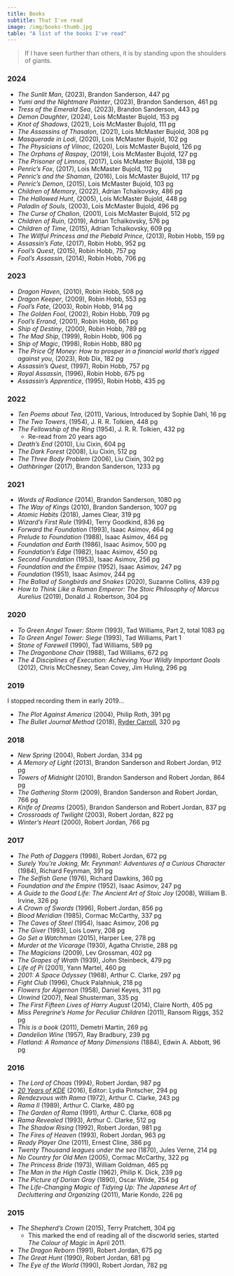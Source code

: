 ```yaml
---
title: Books
subtitle: That I've read
image: /img/books-thumb.jpg
table: "A list of the books I've read"
---
```


> If I have seen further than others, it is by standing upon the shoulders of giants.


### 2024

* _The Sunlit Man_, (2023), Brandon Sanderson, 447 pg
* _Yumi and the Nightmare Painter_, (2023), Brandon Sanderson, 461 pg
* _Tress of the Emerald Sea_, (2023), Brandon Sanderson, 443 pg
* _Demon Daughter_, (2024), Lois McMaster Bujold, 153 pg
* _Knot of Shadows_, (2021), Lois McMaster Bujold, 111 pg
* _The Assassins of Thasalon_, (2021), Lois McMaster Bujold, 308 pg
* _Masquerade in Lodi_, (2020), Lois McMaster Bujold, 102 pg
* _The Physicians of Vilnoc_, (2020), Lois McMaster Bujold, 126 pg
* _The Orphans of Raspay_, (2019), Lois McMaster Bujold, 127 pg
* _The Prisoner of Limnos_, (2017), Lois McMaster Bujold, 138 pg
* _Penric's Fox_, (2017), Lois McMaster Bujold, 112 pg
* _Penric's and the Shaman_, (2016), Lois McMaster Bujold, 117 pg
* _Penric's Demon_, (2015), Lois McMaster Bujold, 103 pg
* _Children of Memory_, (2022), Adrian Tchaikovsky, 486 pg
* _The Hallowed Hunt_, (2005), Lois McMaster Bujold, 448 pg
* _Paladin of Souls_, (2003), Lois McMaster Bujold, 496 pg
* _The Curse of Chalion_, (2001), Lois McMaster Bujold, 512 pg
* _Children of Ruin_, (2019), Adrian Tchaikovsky, 576 pg
* _Children of Time_, (2015), Adrian Tchaikovsky, 609 pg
* _The Willful Princess and the Piebald Prince_, (2013), Robin Hobb, 159 pg
* _Assassin's Fate_, (2017), Robin Hobb, 952 pg
* _Fool's Quest_, (2015), Robin Hobb, 757 pg
* _Fool's Assassin_, (2014), Robin Hobb, 706 pg

### 2023

* _Dragon Haven_, (2010), Robin Hobb, 508 pg
* _Dragon Keeper_, (2009), Robin Hobb, 553 pg
* _Fool's Fate_, (2003), Robin Hobb, 914 pg
* _The Golden Fool_, (2002), Robin Hobb, 709 pg
* _Fool's Errand_, (2001), Robin Hobb, 661 pg
* _Ship of Destiny_, (2000), Robin Hobb, 789 pg
* _The Mad Ship_, (1999), Robin Hobb, 906 pg
* _Ship of Magic_, (1998), Robin Hobb, 880 pg
* _The Price Of Money: How to prosper in a financial world that’s rigged against you_, (2023), Rob Dix, 182 pg
* _Assassin's Quest_, (1997), Robin Hobb, 757 pg
* _Royal Assassin_, (1996), Robin Hobb, 675 pg
* _Assassin's Apprentice_, (1995), Robin Hobb, 435 pg

### 2022

* _Ten Poems about Tea_, (2011), Various, Introduced by Sophie Dahl, 16 pg
* _The Two Towers_, (1954), J. R. R. Tolkien,  448 pg
* _The Fellowship of the Ring_ (1954), J. R. R. Tolkien, 432 pg
  * Re-read from 20 years ago
* _Death's End_ (2010), Liu Cixin, 604 pg
* _The Dark Forest_ (2008), Liu Cixin, 512 pg
* _The Three Body Problem_ (2006), Liu Cixin, 302 pg
* _Oathbringer_ (2017), Brandon Sanderson, 1233 pg

### 2021

* _Words of Radiance_ (2014), Brandon Sanderson, 1080 pg
* _The Way of Kings_ (2010), Brandon Sanderson, 1007 pg
* _Atomic Habits_ (2018), James Clear, 319 pg
* _Wizard's First Rule_ (1994), Terry Goodkind, 836 pg
* _Forward the Foundation_ (1993), Isaac Asimov, 464 pg
* _Prelude to Foundation_ (1988), Isaac Asimov, 464 pg
* _Foundation and Earth_ (1986), Isaac Asimov, 500 pg
* _Foundation's Edge_ (1982), Isaac Asimov, 450 pg
* _Second Foundation_ (1953), Isaac Asimov, 256 pg
* _Foundation and the Empire_ (1952), Isaac Asimov, 247 pg
* _Foundation_ (1951), Isaac Asimov, 244 pg
* _The Ballad of Songbirds and Snakes_ (2020), Suzanne Collins, 439 pg
* _How to Think Like a Roman Emperor: The Stoic Philosophy of Marcus Aurelius_ (2019), Donald J. Robertson, 304 pg

### 2020

* _To Green Angel Tower: Storm_ (1993), Tad Williams, Part 2, total 1083 pg
* _To Green Angel Tower: Siege_ (1993), Tad Williams, Part 1
* _Stone of Farewell_ (1990), Tad Williams, 589 pg
* _The Dragonbone Chair_ (1988), Tad Williams, 672 pg
* _The 4 Disciplines of Execution: Achieving Your Wildly Important Goals_ (2012),  Chris McChesney, Sean Covey, Jim Huling, 296 pg

### 2019

I stopped recording them in early 2019...

* _The Plot Against America_ (2004), Philip Roth, 391 pg
* _The Bullet Journal Method_ (2018), [Ryder Carroll](https://bulletjournal.com/), 320 pg

### 2018

* _New Spring_ (2004), Robert Jordan, 334 pg
* _A Memory of Light_ (2013), Brandon Sanderson and Robert Jordan, 912 pg
* _Towers of Midnight_ (2010), Brandon Sanderson and Robert Jordan, 864 pg
* _The Gathering Storm_ (2009), Brandon Sanderson and Robert Jordan, 766 pg
* _Knife of Dreams_ (2005), Brandon Sanderson and Robert Jordan, 837 pg
* _Crossroads of Twilight_ (2003), Robert Jordan, 822 pg
* _Winter's Heart_ (2000), Robert Jordan, 766 pg

### 2017

* _The Path of Daggers_ (1998), Robert Jordan, 672 pg
* _Surely You're Joking, Mr. Feynman!: Adventures of a Curious Character_ (1984), Richard Feynman, 391 pg
* _The Selfish Gene_ (1976), Richard Dawkins, 360 pg
* _Foundation and the Empire_ (1952), Isaac Asimov, 247 pg
* _A Guide to the Good Life: The Ancient Art of Stoic Joy_ (2008), William B. Irvine, 326 pg
* _A Crown of Swords_ (1996), Robert Jordan, 856 pg
* _Blood Meridian_ (1985), Cormac McCarthy, 337 pg
* _The Caves of Steel_ (1954), Isaac Asimov, 206 pg
* _The Giver_ (1993), Lois Lowry, 208 pg
* _Go Set a Watchman_ (2015), Harper Lee, 278 pg
* _Murder at the Vicarage_ (1930), Agatha Christie, 288 pg
* _The Magicians_ (2009), Lev Grossman, 402 pg
* _The Grapes of Wrath_ (1939), John Steinbeck, 479 pg
* _Life of Pi_ (2001), Yann Martel, 460 pg
* _2001: A Space Odyssey_ (1968), Arthur C. Clarke, 297 pg
* _Fight Club_ (1996), Chuck Palahniuk, 218 pg
* _Flowers for Algernon_ (1958), Daniel Keyes, 311 pg
* _Unwind_ (2007), Neal Shusterman, 335 pg
* _The First Fifteen Lives of Harry August_ (2014), Claire North, 405 pg
* _Miss Peregrine’s Home for Peculiar Children_ (2011), Ransom Riggs, 352 pg
* _This is a book_ (2011), Demetri Martin, 269 pg
* _Dandelion Wine_ (1957), Ray Bradbury, 239 pg
* _Flatland: A Romance of Many Dimensions_ (1884), Edwin A. Abbott, 96 pg

### 2016

* _The Lord of Choas_ (1994), Robert Jordan, 987 pg
* [_20 Years of KDE_](https://20years.kde.org/book/) (2016), Editor: Lydia Pintscher, 294 pg
* _Rendezvous with Rama_ (1972), Arthur C. Clarke, 243 pg
* _Rama II_ (1989), Arthur C. Clarke, 480 pg
* _The Garden of Rama_ (1991), Arthur C. Clarke, 608 pg
* _Rama Revealed_ (1993), Arthur C. Clarke, 512 pg
* _The Shadow Rising_ (1992), Robert Jordan, 981 pg
* _The Fires of Heaven_ (1993), Robert Jordan, 963 pg
* _Ready Player One_ (2011), Ernest Cline, 386 pg
* _Twenty Thousand leagues under the sea_ (1870), Jules Verne, 214 pg
* _No Country for Old Men_ (2005), Cormac McCarthy, 322 pg
* _The Princess Bride_ (1973), William Goldman, 465 pg
* _The Man in the High Castle_ (1962), Philip K. Dick, 239 pg
* _The Picture of Dorian Gray_ (1890), Oscar Wilde, 254 pg
* _The Life-Changing Magic of Tidying Up: The Japanese Art of Decluttering and Organizing_ (2011), Marie Kondo, 226 pg

### 2015

* _The Shepherd's Crown_ (2015), Terry Pratchett, 304 pg
  * This marked the end of reading all of the discworld series, started _The Colour of Magic_ in April 2011.
* _The Dragon Reborn_ (1991), Robert Jordan, 675 pg
* _The Great Hunt_ (1990), Robert Jordan, 681 pg
* _The Eye of the World_ (1990), Robert Jordan, 782 pg
